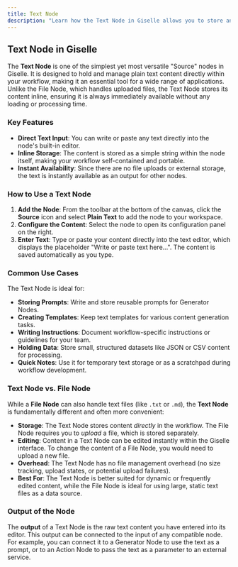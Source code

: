 ```yaml
---
title: Text Node
description: "Learn how the Text Node in Giselle allows you to store and manage plain text, such as prompts, instructions, or data, directly within your workflows."
---
```


## Text Node in Giselle

The **Text Node** is one of the simplest yet most versatile "Source" nodes in Giselle. It is designed to hold and manage plain text content directly within your workflow, making it an essential tool for a wide range of applications. Unlike the File Node, which handles uploaded files, the Text Node stores its content inline, ensuring it is always immediately available without any loading or processing time.

### Key Features

*   **Direct Text Input**: You can write or paste any text directly into the node's built-in editor.
*   **Inline Storage**: The content is stored as a simple string within the node itself, making your workflow self-contained and portable.
*   **Instant Availability**: Since there are no file uploads or external storage, the text is instantly available as an output for other nodes.

### How to Use a Text Node

1.  **Add the Node**: From the toolbar at the bottom of the canvas, click the **Source** icon and select **Plain Text** to add the node to your workspace.
2.  **Configure the Content**: Select the node to open its configuration panel on the right.
3.  **Enter Text**: Type or paste your content directly into the text editor, which displays the placeholder "Write or paste text here...". The content is saved automatically as you type.

### Common Use Cases

The Text Node is ideal for:

*   **Storing Prompts**: Write and store reusable prompts for Generator Nodes.
*   **Creating Templates**: Keep text templates for various content generation tasks.
*   **Writing Instructions**: Document workflow-specific instructions or guidelines for your team.
*   **Holding Data**: Store small, structured datasets like JSON or CSV content for processing.
*   **Quick Notes**: Use it for temporary text storage or as a scratchpad during workflow development.

### Text Node vs. File Node

While a **File Node** can also handle text files (like `.txt` or `.md`), the **Text Node** is fundamentally different and often more convenient:

*   **Storage**: The Text Node stores content *directly* in the workflow. The File Node requires you to *upload* a file, which is stored separately.
*   **Editing**: Content in a Text Node can be edited instantly within the Giselle interface. To change the content of a File Node, you would need to upload a new file.
*   **Overhead**: The Text Node has no file management overhead (no size tracking, upload states, or potential upload failures).
*   **Best For**: The Text Node is better suited for dynamic or frequently edited content, while the File Node is ideal for using large, static text files as a data source.

### Output of the Node

The **output** of a Text Node is the raw text content you have entered into its editor. This output can be connected to the input of any compatible node. For example, you can connect it to a Generator Node to use the text as a prompt, or to an Action Node to pass the text as a parameter to an external service.

